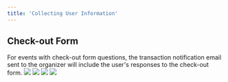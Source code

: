 ```yaml
---
title: 'Collecting User Information'
---
```


## Check-out Form
<Note>
    For events with check-out form questions, the transaction notification email sent to the organizer will include the user's responses to the check-out form.
</Note>

<Steps>
    <Step title="User fill in check-out form questions">
        <img src="images/admin-settings/collecting-user-information/user filled form.png"/>
    </Step>
    <Step title="Obtained Ticket After Checkout">
        <img src="images/admin-settings/collecting-user-information/receive ticket.png"/>
    </Step>
    <Step title="Process Confirmation">
        <img src="images/admin-settings/collecting-user-information/process confirmation.png"/>
    </Step>
    <Step title="Organizer receive email notification">
        <img src="images/admin-settings/collecting-user-information/email notification.png"/>
    </Step>
</Steps>